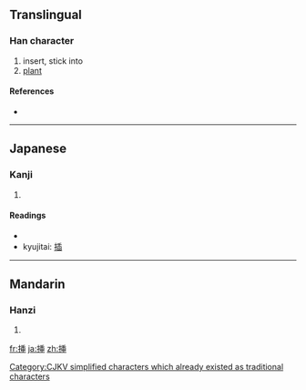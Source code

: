 ==Translingual==

===Han character===
{{Han char|rn=64|rad=手|as=07|sn=10|four=|canj=手竹十中 (QHJL)}}

# insert, stick into
# [[plant]]

====References====
* {{Han ref|kx=0432.170|dkj=12119|dj=0782.080|hdz=31884.100|uh=633F|ud=25407}}

----

==Japanese==

===Kanji===
{{ja-kanji|grade=c|rs=手07}}

# {{defn|Japanese|sort=手07}}

====Readings====
* {{ja-readings|on=[[そう]] (sō)|kun=[[さす]] (sasu), [[さしはさむ]] (sashihasamu)}}
* kyujitai: [[插]]

[[Category:CJKV simplified characters which already existed as traditional characters]]

----

==Mandarin==

===Hanzi===
{{cmn-hanzi|pin=[[chā]] ([[cha1]]), [[zhǎ]] ([[zha3]])|wg=ch'a<sup>1</sup>, cha<sup>3</sup>}}

# {{defn|Mandarin|sort=手07}}

[[fr:挿]]
[[ja:挿]]
[[zh:挿]]